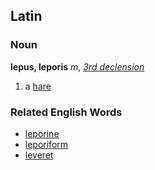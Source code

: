 ==Latin==
===Noun===
'''lepus, leporis''' ''m'', ''[[Wiktionary Appendix:Latin third declension|3rd declension]]''

#a [[hare]]

===Related English Words===

*[[leporine]]
*[[leporiform]]
*[[leveret]]